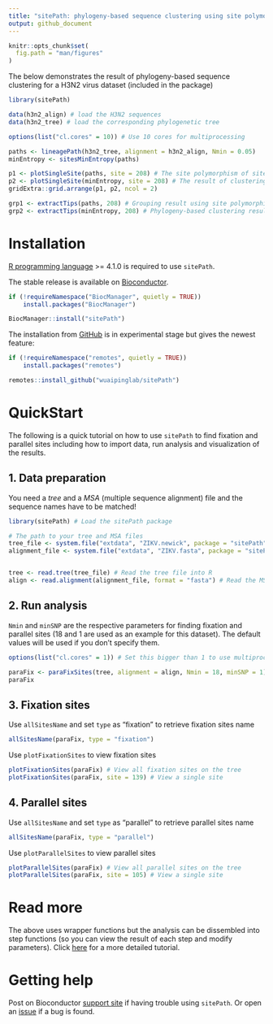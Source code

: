 ```yaml
---
title: "sitePath: phylogeny-based sequence clustering using site polymorphism"
output: github_document
---
```


```r
knitr::opts_chunk$set(
  fig.path = "man/figures"
)
```

The below demonstrates the result of phylogeny-based sequence clustering for a H3N2 virus dataset (included in the package)

```r
library(sitePath)

data(h3n2_align) # load the H3N2 sequences
data(h3n2_tree) # load the corresponding phylogenetic tree

options(list("cl.cores" = 10)) # Use 10 cores for multiprocessing

paths <- lineagePath(h3n2_tree, alignment = h3n2_align, Nmin = 0.05)
minEntropy <- sitesMinEntropy(paths)

p1 <- plotSingleSite(paths, site = 208) # The site polymorphism of site 208 on the tree
p2 <- plotSingleSite(minEntropy, site = 208) # The result of clustering using site 208
gridExtra::grid.arrange(p1, p2, ncol = 2)
```

```r
grp1 <- extractTips(paths, 208) # Grouping result using site polymorphism only
grp2 <- extractTips(minEntropy, 208) # Phylogeny-based clustering result
```

# Installation

[R programming language](https://cran.r-project.org/) \>= 4.1.0 is required to use `sitePath`.

The stable release is available on [Bioconductor](https://bioconductor.org/packages/sitePath/).

``` r
if (!requireNamespace("BiocManager", quietly = TRUE))
    install.packages("BiocManager")

BiocManager::install("sitePath")
```

The installation from [GitHub](https://github.com/wuaipinglab/sitePath/) is in experimental stage but gives the newest feature:

``` r
if (!requireNamespace("remotes", quietly = TRUE))
    install.packages("remotes")

remotes::install_github("wuaipinglab/sitePath")
```

# QuickStart

The following is a quick tutorial on how to use `sitePath` to find fixation and parallel sites including how to import data, run analysis and visualization of the results.

## 1. Data preparation

You need a *tree* and a *MSA* (multiple sequence alignment) file and the sequence names have to be matched!

```r
library(sitePath) # Load the sitePath package

# The path to your tree and MSA files
tree_file <- system.file("extdata", "ZIKV.newick", package = "sitePath")
alignment_file <- system.file("extdata", "ZIKV.fasta", package = "sitePath")


tree <- read.tree(tree_file) # Read the tree file into R
align <- read.alignment(alignment_file, format = "fasta") # Read the MSA file into R

```

## 2. Run analysis

`Nmin` and `minSNP` are the respective parameters for finding fixation and parallel sites (18 and 1 are used as an example for this dataset). The default values will be used if you don't specify them.

```r
options(list("cl.cores" = 1)) # Set this bigger than 1 to use multiprocessing

paraFix <- paraFixSites(tree, alignment = align, Nmin = 18, minSNP = 1) # Run analysis to find fixation and parallel sites
paraFix
```

## 3. Fixation sites

Use `allSitesName` and set `type` as "fixation" to retrieve fixation sites name

```r
allSitesName(paraFix, type = "fixation")
```

Use `plotFixationSites` to view fixation sites

```r
plotFixationSites(paraFix) # View all fixation sites on the tree
plotFixationSites(paraFix, site = 139) # View a single site

```

## 4. Parallel sites

Use `allSitesName` and set `type` as "parallel" to retrieve parallel sites name

```r
allSitesName(paraFix, type = "parallel")
```

Use `plotParallelSites` to view parallel sites

```r
plotParallelSites(paraFix) # View all parallel sites on the tree
plotParallelSites(paraFix, site = 105) # View a single site
```

# Read more

The above uses wrapper functions but the analysis can be dissembled into step functions (so you can view the result of each step and modify parameters). Click [here](https://bioconductor.org/packages/release/bioc/vignettes/sitePath/inst/doc/sitePath.html) for a more detailed tutorial.

# Getting help

Post on Bioconductor [support site](https://support.bioconductor.org/) if having trouble using `sitePath`. Or open an [issue](https://github.com/wuaipinglab/sitePath/issues/new?assignees=&labels=&template=bug_report.md&title=) if a bug is found.
